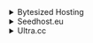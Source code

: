 <details><summary>Bytesized Hosting</summary>

- Host: `https://<username>.<hostname>.bysh.me/readarr`
- API Key: `API Key` (Readarr's API Key found in Settings -> General -> Security) 
- Basic Auth: Disabled

</details>

<details><summary>Seedhost.eu</summary>

- Host: `https://<hostname>.seedhost.eu/<username>/readarr`
- API Key: `API Key` (Readarr's API Key found in Settings -> General -> Security) 
- Basic Auth: Disabled

</details>

<details><summary>Ultra.cc</summary>

- Host: `https://<username>.<hostname>.usbx.me/readarr`
- API Key: `API Key` (Readarr's API Key found in Settings -> General -> Security) 
- Basic Auth: Disabled

</details>
